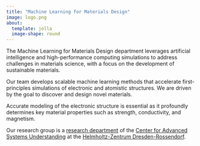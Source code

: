 ```yaml
---
title: "Machine Learning for Materials Design"
image: logo.png
about: 
  template: jolla
  image-shape: round
---
```


The Machine Learning for Materials Design department leverages artificial intelligence and high-performance computing simulations to address challenges in materials science, with a focus on the development of sustainable materials. 

Our team develops scalable machine learning methods that accelerate first-principles simulations of electronic and atomistic structures. We are driven by the goal to discover and design novel materials. 

Accurate modeling of the electronic structure is essential as it profoundly determines key material properties such as strength, conductivity, and magnetism.

Our research group is a [research department](https://www.casus.science/?page_id=4660){target="_blank"} of the [Center for Advanced Systems Understanding](https://www.casus.science){target="_blank"} at the [Helmholtz-Zentrum Dresden-Rossendorf](https://www.hzdr.de){target="_blank"}.